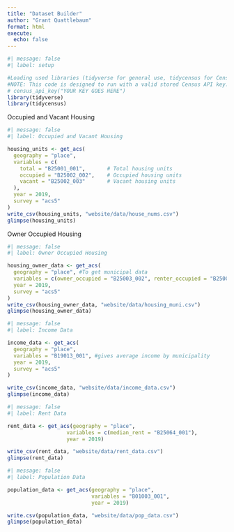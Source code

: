```yaml
---
title: "Dataset Builder"
author: "Grant Quattlebaum"
format: html
execute:
  echo: false
---
```


```r
#| message: false
#| label: setup

#Loading used libraries (tidyverse for general use, tidycensus for Census data requests)
#NOTE: This code is designed to run with a valid stored Census API key. If you have a key and it isn't stored, add it to the next line and uncomment it.
# census_api_key("YOUR KEY GOES HERE")
library(tidyverse)
library(tidycensus)
```

Occupied and Vacant Housing
```r
#| message: false
#| label: Occupied and Vacant Housing

housing_units <- get_acs(
  geography = "place",
  variables = c(
    total = "B25001_001",       # Total housing units
    occupied = "B25002_002",    # Occupied housing units
    vacant = "B25002_003"       # Vacant housing units
  ),
  year = 2019,
  survey = "acs5"
)
write_csv(housing_units, "website/data/house_nums.csv")
glimpse(housing_units)
```
Owner Occupied Housing
```r
#| message: false
#| label: Owner Occupied Housing

housing_owner_data <- get_acs(
  geography = "place", #To get municipal data
  variables = c(owner_occupied = "B25003_002", renter_occupied = "B25003_003"), #Owner occupied is number of homes in region owner lives in, renter occupied is number of homes renter lives in
  year = 2019,
  survey = "acs5"
)
write_csv(housing_owner_data, "website/data/housing_muni.csv")
glimpse(housing_owner_data)
```

```r
#| message: false
#| label: Income Data

income_data <- get_acs(
  geography = "place",
  variables = "B19013_001", #gives average income by municipality
  year = 2019,
  survey = "acs5"
)

write_csv(income_data, "website/data/income_data.csv")
glimpse(income_data)
```

```r
#| message: false
#| label: Rent Data

rent_data <- get_acs(geography = "place",
                   variables = c(median_rent = "B25064_001"), 
                   year = 2019)

write_csv(rent_data, "website/data/rent_data.csv")
glimpse(rent_data)
```

```r
#| message: false
#| label: Population Data

population_data <- get_acs(geography = "place", 
                           variables = "B01003_001", 
                           year = 2019)

write.csv(population_data, "website/data/pop_data.csv")
glimpse(population_data)
```




